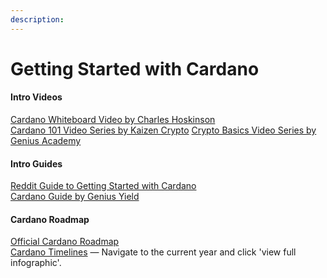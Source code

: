 ```yaml
---
description: 
---
```


# Getting Started with Cardano

#### Intro Videos

[Cardano Whiteboard Video by Charles Hoskinson](https://www.youtube.com/watch?v=Ja9D0kpksxw)  
[Cardano 101 Video Series by Kaizen Crypto](https://www.youtube.com/playlist?list=PLrbMFdXZnzoAwfxIVo-SQ_qEBCqbwuU6o)
[Crypto Basics Video Series by Genius Academy](https://www.youtube.com/playlist?list=PL9Uhix-1Dfh7yJzg3ZWnIYuo7Ph15VRvN)

#### Intro Guides

[Reddit Guide to Getting Started with Cardano](https://www.reddit.com/r/cardano/comments/lnj5ne/getting_started_guide_a_newbies_guide_to_cardano/)  
[Cardano Guide by Genius Yield](https://academy.geniusyield.co/guides/cardano)

#### Cardano Roadmap

[Official Cardano Roadmap](https://roadmap.cardano.org/en/)  
[Cardano Timelines](https://ctimelines.io/) — Navigate to the current year and click 'view full infographic'.


